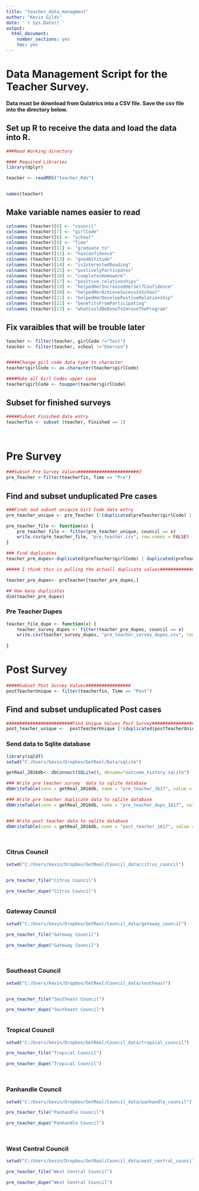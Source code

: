 ```yaml
---
title: "teacher_data_managment"
author: "Kevin Gilds"
date: '`r Sys.Date()`'
output:
  html_document:
    number_sections: yes
    toc: yes
---
```


# Data Management Script for the Teacher Survey. 


**Data must be download from Qulatrics into a CSV file. Save the csv file into the directory below.**


## Set up R to receive the data and load the data into R. 

```r
###Read Working directory

#### Required Libraries
library(dplyr)

teacher <- readRDS("teacher.Rds")


names(teacher)

```



## Make variable names easier to read

```r
colnames (teacher)[6] <- "council"
colnames (teacher)[7] <- "girlCode"
colnames (teacher)[8] <- "school"
colnames (teacher)[9] <- "Time"
colnames (teacher)[11] <- "graduate_ts"
colnames (teacher)[12] <- "hasConfidence"
colnames (teacher)[13] <- "goodAttitude"
colnames (teacher)[14] <- "isInterestedReading"
colnames (teacher)[15] <- "postivelyParticpates"
colnames (teacher)[16] <- "completesHomework"
colnames (teacher)[17] <- "positive_relationships"
colnames (teacher)[19] <- "helpedHerIncreasedHerSelfConfidence"
colnames (teacher)[20] <- "helpedHerAchieveSucessInSchool"
colnames (teacher)[21] <- "helpedHerDevelopPostiveRelationship"
colnames (teacher)[22] <- "benefitsFromParticipating"
colnames (teacher)[23] <- "whatCouldBeDoneToImroveTheProgram"

```


## Fix varaibles that will be trouble later

```r
teacher <- filter(teacher, girlCode !="Test")
teacher <- filter(teacher, school !="Emerson")


#####Change girl code data type to character 
teacher$girlCode <- as.character(teacher$girlCode)

####Make all Girl Codes upper case
teacher$girlCode <- toupper(teacher$girlCode)


```


## Subset for finished surveys

```r

#####Subset Finished data entry
teacherfin <- subset (teacher, Finished == 1)




```


# Pre Survey

```r

###Subset Pre Survey Values#######################3
pre_Teacher <-filter(teacherfin, Time == "Pre")


```



## Find and subset unduplicated Pre cases
```r

###Finds and subset uniquie Girl Code data entry
pre_teacher_unique <- pre_Teacher [!(duplicated(preTeacher$girlCode) | duplicated(preTeacher$girlCode, fromLast=TRUE)),]


```


```r

pre_teacher_file <- function(x) {
    pre_teacher_file <- filter(pre_teacher_unique, council == x)
    write.csv(pre_teacher_file, "pre_teacher.csv", row.names = FALSE)
}


```


```r

### Find duplicates
teacher_pre_dupes<-duplicated(preTeacher$girlCode) | duplicated(preTeacher$girlCode, fromLast=TRUE)

##### I think this is pulling the actuall duplicate values####################

teacher_pre_dupes<- preTeacher[teacher_pre_dupes,]

## How many duplicates
dim(teacher_pre_dupes)


```


### Pre Teacher Dupes

```r
teacher_file_dupe <- function(x) {
    teacher_survey_dupes <- filter(teacher_pre_dupes, council == x)
    write.csv(teacher_survey_dupes, "pre_teacher_survey_dupes.csv", row.names = FALSE )
    
}
```




# Post Survey

```r

#####Subset Post Survey Values#################
postTeacherUnique <- filter(teacherfin, Time == "Post")


```


## Find and subset unduplicated Post cases
```r
#########################Find Unique Values Post Survey################
post_teacher_unique <-  postTeacherUnique [!(duplicated(postTeacherUnique$girlCode) | duplicated(postTeacherUnique$girlCode, fromLast=TRUE)),]

```



### Send data to Sqlite database
```r
library(sqldf)
setwd("C:/Users/kevin/Dropbox/GetReal/Data/sqlite")

getReal_2016db<- dbConnect(SQLite(), dbname="outcome_history.sqlite")

### Write pre teacher survey  data to sqlite database
dbWriteTable(conn = getReal_2016db, name = "pre_teacher_1617", value = pre_teacher_unique, row.names=FALSE, overwrite=TRUE)

### Write pre teacher duplicate data to sqlite database
dbWriteTable(conn = getReal_2016db, name = "pre_teacher_dups_1617", value = teacher_pre_dupes, row.names=FALSE, overwrite=TRUE)


### Write post teacher data to sqlite database
dbWriteTable(conn = getReal_2016db, name = "post_teacher_1617", value = postTeacherUnique, row.names=FALSE, overwrite=TRUE)




```

### Citrus Council
```r

setwd("C:/Users/kevin/Dropbox/GetReal/Council_data/citrus_council")


pre_teacher_file("Citrus Council")

pre_teacher_dupe("Citrus Council")



```


### Gateway Council

```r
setwd("C:/Users/kevin/Dropbox/GetReal/Council_data/gateway_council")

pre_teacher_file("Gateway Council")

pre_teacher_dupe("Gateway Council")




```


### Southeast Council
```r

setwd("C:/Users/kevin/Dropbox/GetReal/Council_data/southeast")


pre_teacher_file("Southeast Council")

pre_teacher_dupe("Southeast Council")



```


### Tropical Council

```r
setwd("C:/Users/kevin/Dropbox/GetReal/Council_data/tropical_council")

pre_teacher_file("Tropical Council")

pre_teacher_dupe("Tropical Council")




```


### Panhandle Council

```r

setwd("C:/Users/kevin/Dropbox/GetReal/Council_data/panhandle_council")

pre_teacher_file("Panhandle Council")

pre_teacher_dupe("Panhandle Council")




```

### West Central Council

```r
setwd("C:/Users/kevin/Dropbox/GetReal/Council_data/west_central_council")

pre_teacher_file("West Central Council")

pre_teacher_dupe("West Central Council")


```

